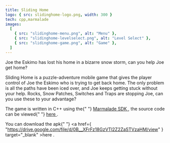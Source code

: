 ```yaml
---
title: Sliding Home
logo: { src: slidinghome-logo.png, width: 300 }
tech: cpp,marmalade
images:
  [
    { src: "slidinghome-menu.png", alt: "Menu" },
    { src: "slidinghome-levelselect.png", alt: "Level Select" },
    { src: "slidinghome-game.png", alt: "Game" },
  ]
---
```


Joe the Eskimo has lost his home in a bizarre snow storm, can you help Joe get home?

Sliding Home is a puzzle-adventure mobile game that gives the player control of Joe the Eskimo who is trying to get back home. The only problem is all the paths have been iced over, and Joe keeps getting stuck without your help. Rocks, Snow Patches, Switches and Traps are stopping Joe, can you use these to your advantage?

The game is written in C++ using the{" "} <a href="https://www.madewithmarmalade.com/" target="_blank">Marmalade SDK </a>, the source code can be viewed{" "} <a href="https://github.com/simonrose121/slidinghome" target="_blank" > here </a>.

You can download the apk{" "} <a href={ "https://drive.google.com/file/d/0B__XFrFz18GzVTl2Z2ZaSTVzaHM/view" } target="\_blank" >here</a> .
